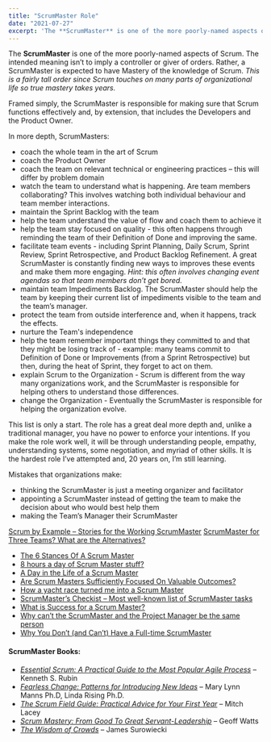 ```yaml
---
title: "ScrumMaster Role"
date: "2021-07-27"
excerpt: 'The **ScrumMaster** is one of the more poorly-named aspects of Scrum. The intended meaning'
---
```


The **ScrumMaster** is one of the more poorly-named aspects of Scrum. The intended meaning isn’t to imply a controller or giver of orders. Rather, a ScrumMaster is expected to have Mastery of the knowledge of Scrum. _This is a fairly tall order since Scrum touches on many parts of organizational life so true mastery takes years._

Framed simply, the ScrumMaster is responsible for making sure that Scrum functions effectively and, by extension, that includes the Developers and the Product Owner.

In more depth, ScrumMasters:

- coach the whole team in the art of Scrum
- coach the Product Owner
- coach the team on relevant technical or engineering practices – this will differ by problem domain
- watch the team to understand what is happening. Are team members collaborating? This involves watching both individual behaviour and team member interactions.
- maintain the Sprint Backlog with the team
- help the team understand the value of flow and coach them to achieve it
- help the team stay focused on quality - this often happens through reminding the team of their Definition of Done and improving the same.
- facilitate team events - including Sprint Planning, Daily Scrum, Sprint Review, Sprint Retrospective, and Product Backlog Refinement. A great ScrumMaster is constantly finding new ways to improves these events and make them more engaging. _Hint: this often involves changing event agendas so that team members don’t get bored._
- maintain team Impediments Backlog. The ScrumMaster should help the team by keeping their current list of impediments visible to the team and the team’s manager.
- protect the team from outside interference and, when it happens, track the effects.
- nurture the Team's independence
- help the team remember important things they committed to and that they might be losing track of - example: many teams commit to Definition of Done or Improvements (from a Sprint Retrospective) but then, during the heat of Sprint, they forget to act on them.
- explain Scrum to the Organization - Scrum is different from the way many organizations work, and the ScrumMaster is responsible for helping others to understand those differences.
- change the Organization - Eventually the ScrumMaster is responsible for helping the organization evolve.

This list is only a start. The role has a great deal more depth and, unlike a traditional manager, you have no power to enforce your intentions. If you make the role work well, it will be through understanding people, empathy, understanding systems, some negotiation, and myriad of other skills. It is the hardest role I’ve attempted and, 20 years on, I’m still learning.

Mistakes that organizations make:

- thinking the ScrumMaster is just a meeting organizer and facilitator
- appointing a ScrumMaster instead of getting the team to make the decision about who would best help them
- making the Team’s Manager their ScrumMaster

[Scrum by Example – Stories for the Working ScrumMaster]((/blog/scrum-by-example))
[ScrumMaster for Three Teams? What are the Alternatives?](/blog/scrummaster-for-three-teams-what-are-the-alternatives)

<HighlightBox heading="Resource Links" variant="resourceLinks">

- [The 6 Stances Of A Scrum Master](https://medium.com/the-liberators/the-6-stances-of-a-scrum-master-a0f0666b95)
- [8 hours a day of Scrum Master stuff?](https://www.growingagile.co.za/2016/06/8-hours-a-day-of-scrum-master-stuff/)
- [A Day in the Life of a Scrum Master](https://resources.scrumalliance.org/Article/day-life-scrum-master)
- [Are Scrum Masters Sufficiently Focused On Valuable Outcomes?](https://medium.com/the-liberators/in-depth-are-scrum-masters-sufficiently-focused-on-valuable-outcomes-7b51c4403869)
- [How a yacht race turned me into a Scrum Master](http://www.mansell.nl/2016/05/how-yacht-race-turned-me-into-scrum.html)
- [ScrumMaster’s Checkist – Most well-known list of ScrumMaster tasks](https://www.scrummasterchecklist.org/)
- [What is Success for a Scrum Master?](https://www.infoq.com/articles/scrum-master-success/)
- [Why can’t the ScrumMaster and the Project Manager be the same person](https://pm.stackexchange.com/questions/4707/why-cant-the-scrummaster-and-the-project-manager-be-the-same-person)
- [Why You Don’t (and Can’t) Have a Full-time ScrumMaster](https://www.linkedin.com/pulse/why-you-dont-cant-have-full-time-scrummaster-jan-beaver/)

#### ScrumMaster Books:

- _[Essential Scrum: A Practical Guide to the Most Popular Agile Process](https://www.amazon.com/Essential-Scrum-Practical-Addison-Wesley-Signature/dp/0137043295/&tag=notesfromatoo-20)_ – Kenneth S. Rubin
- _[Fearless Change: Patterns for Introducing New Ideas](https://www.amazon.com/books/dp/0201741571/&tag=notesfromatoo-20)_ – Mary Lynn Manns Ph.D, Linda Rising Ph.D.
- _[The Scrum Field Guide: Practical Advice for Your First Year](https://www.amazon.com/The-Scrum-Field-Guide-Development/dp/0321554159/&tag=notesfromatoo-20)_ – Mitch Lacey
- [_Scrum Mastery: From Good To Great Servant-Leadership_](https://www.amazon.com/Scrum-Mastery-Good-Great-Servant-Leadership/dp/0957587406/&tag=notesfromatoo-20/) – Geoff Watts
- [_The Wisdom of Crowds_](https://www.amazon.com/Wisdom-Crowds-James-Surowiecki/dp/0385721706/&tag=notesfromatoo-20) – James Surowiecki
</HighlightBox>
